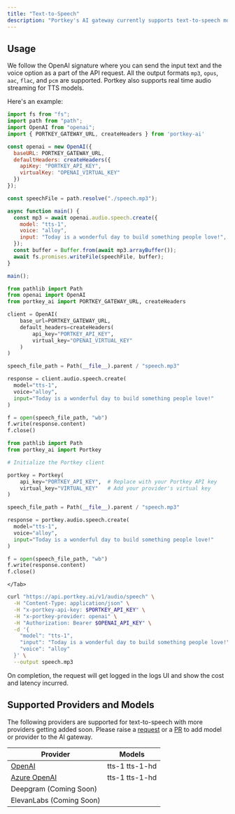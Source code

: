 ```yaml
---
title: "Text-to-Speech"
description: "Portkey's AI gateway currently supports text-to-speech models on `OpenAI` and `Azure OpenAI`."
---
```


## Usage

We follow the OpenAI signature where you can send the input text and the voice option as a part of the API request. All the output formats `mp3`, `opus`, `aac`, `flac`, and `pcm` are supported. Portkey also supports real time audio streaming for TTS models.

Here's an example:

<Tabs>
  <Tab title="OpenAI NodeJS">

```js
import fs from "fs";
import path from "path";
import OpenAI from "openai";
import { PORTKEY_GATEWAY_URL, createHeaders } from 'portkey-ai'

const openai = new OpenAI({
  baseURL: PORTKEY_GATEWAY_URL,
  defaultHeaders: createHeaders({
    apiKey: "PORTKEY_API_KEY",
    virtualKey: "OPENAI_VIRTUAL_KEY"
  })
});

const speechFile = path.resolve("./speech.mp3");

async function main() {
  const mp3 = await openai.audio.speech.create({
    model: "tts-1",
    voice: "alloy",
    input: "Today is a wonderful day to build something people love!",
  });
  const buffer = Buffer.from(await mp3.arrayBuffer());
  await fs.promises.writeFile(speechFile, buffer);
}

main();
```
  </Tab>
  <Tab title="OpenAI Python">

```py
from pathlib import Path
from openai import OpenAI
from portkey_ai import PORTKEY_GATEWAY_URL, createHeaders

client = OpenAI(
    base_url=PORTKEY_GATEWAY_URL,
    default_headers=createHeaders(
        api_key="PORTKEY_API_KEY",
        virtual_key="OPENAI_VIRTUAL_KEY"
    )
)

speech_file_path = Path(__file__).parent / "speech.mp3"

response = client.audio.speech.create(
  model="tts-1",
  voice="alloy",
  input="Today is a wonderful day to build something people love!"
)

f = open(speech_file_path, "wb")
f.write(response.content)
f.close()
```
  </Tab>

 <Tab title="Python SDK">

```python
from pathlib import Path
from portkey_ai import Portkey

# Initialize the Portkey client

portkey = Portkey(
    api_key="PORTKEY_API_KEY",  # Replace with your Portkey API key
    virtual_key="VIRTUAL_KEY"   # Add your provider's virtual key
)

speech_file_path = Path(__file__).parent / "speech.mp3"

response = portkey.audio.speech.create(
  model="tts-1",
  voice="alloy",
  input="Today is a wonderful day to build something people love!"
)

f = open(speech_file_path, "wb")
f.write(response.content)
f.close()
```
    </Tab>
<Tab title="REST API">

```sh
curl "https://api.portkey.ai/v1/audio/speech" \
  -H "Content-Type: application/json" \
  -H "x-portkey-api-key: $PORTKEY_API_KEY" \
  -H "x-portkey-provider: openai" \
  -H "Authorization: Bearer $OPENAI_API_KEY" \
  -d '{
    "model": "tts-1",
    "input": "Today is a wonderful day to build something people love!",
    "voice": "alloy"
  }' \
  --output speech.mp3
```
  </Tab>
</Tabs>

On completion, the request will get logged in the logs UI and show the cost and latency incurred.

## Supported Providers and Models

The following providers are supported for text-to-speech with more providers getting added soon. Please raise a [request](/integrations/llms/suggest-a-new-integration) or a [PR](https://github.com/Portkey-AI/gateway/pulls) to add model or provider to the AI gateway.

| Provider                                 | Models         |
| ---------------------------------------- | -------------- |
| [OpenAI](/integrations/llms/openai) | tts-1 tts-1-hd |
| [Azure OpenAI](/integrations/llms/azure-openai) | tts-1 tts-1-hd |
| Deepgram (Coming Soon)                   |                |
| ElevanLabs (Coming Soon)                 |                |
